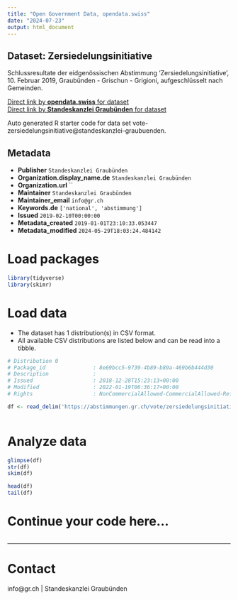 ```yaml
---
title: "Open Government Data, opendata.swiss"
date: "2024-07-23"
output: html_document
---
```


## Dataset: Zersiedelungsinitiative

Schlussresultate der eidgenössischen Abstimmung 'Zersiedelungsinitiative', 10. Februar 2019, Graubünden - Grischun - Grigioni, aufgeschlüsselt nach Gemeinden.

[Direct link by **opendata.swiss** for dataset](https://opendata.swiss/de/dataset/zersiedelungsinitiative)<br>
[Direct link by **Standeskanzlei Graubünden** for dataset](https://abstimmungen.gr.ch/vote/zersiedelungsinitiative/data)

Auto generated R starter code for data set vote-zersiedelungsinitiative@standeskanzlei-graubuenden.

## Metadata

- **Publisher** `Standeskanzlei Graubünden`
- **Organization.display_name.de** `Standeskanzlei Graubünden`
- **Organization.url** ``
- **Maintainer** `Standeskanzlei Graubünden`
- **Maintainer_email** `info@gr.ch`
- **Keywords.de** `['national', 'abstimmung']`
- **Issued** `2019-02-10T00:00:00`
- **Metadata_created** `2019-01-01T23:10:33.053447`
- **Metadata_modified** `2024-05-29T18:03:24.484142`


# Load packages

```r

library(tidyverse)
library(skimr)

```

# Load data

-   The dataset has 1 distribution(s) in CSV format.
-   All available CSV distributions are listed below and can be read into a tibble.

```r

# Distribution 0
# Package_id               : 8e69bcc5-9739-4b89-b89a-469b6b444d30
# Description              : 
# Issued                   : 2018-12-28T15:23:13+00:00
# Modified                 : 2022-01-19T06:36:17+00:00
# Rights                   : NonCommercialAllowed-CommercialAllowed-ReferenceRequired

df <- read_delim('https://abstimmungen.gr.ch/vote/zersiedelungsinitiative/data-csv')



```

# Analyze data

```r

glimpse(df)
str(df)
skim(df)

head(df)
tail(df)

```

# Continue your code here...

```r

```

------------------------------------------------------------------------

# Contact

info@gr.ch | Standeskanzlei Graubünden
